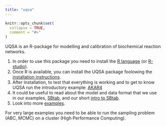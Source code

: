 ```yaml
---
title: "uqsa"
---
```


```r
knitr::opts_chunk$set(
  collapse = TRUE,
  comment = "#>"
)
```

UQSA is an R-package for modelling and calibration of biochemical reaction networks.

1. In order to use this package you need to install the [R
language](https://www.r-project.org/) (or
[R-studio](https://posit.co/download/rstudio-desktop/)).
2. Once R is available, you can install the UQSA package foolowing the
   [installation instructions](install.html).
3. After installation, to test that everything is working and to get
   to know UQSA run the introductory example:
   [AKAR4](AKAR4.html)
4. It could be useful to read about the model and data format that we
   use in our examples, [SBtab](https://sbtab.net), and our short [intro to
   SBtab](SBtab.html).
5. Look into more [examples](examples_overview.html).

For very large examples you need to be able to run the sampling
problem (ABC, MCMC) on a cluster (High Performance Computing).

